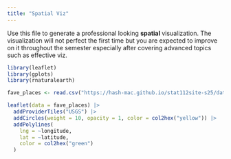 ```yaml
---
title: "Spatial Viz"
---
```


Use this file to generate a professional looking **spatial** visualization.  The visualization will not perfect the first time but you are expected to improve on it throughout the semester especially after covering advanced topics such as effective viz.

```r
library(leaflet)
library(gplots)
library(rnaturalearth)
```

```r
fave_places <- read.csv("https://hash-mac.github.io/stat112site-s25/data/our_fave_places.csv")
```

```r
leaflet(data = fave_places) |>
  addProviderTiles("USGS") |>
  addCircles(weight = 10, opacity = 1, color = col2hex("yellow")) |>
  addPolylines(
    lng = ~longitude,
    lat = ~latitude,
    color = col2hex("green")
  )
```

